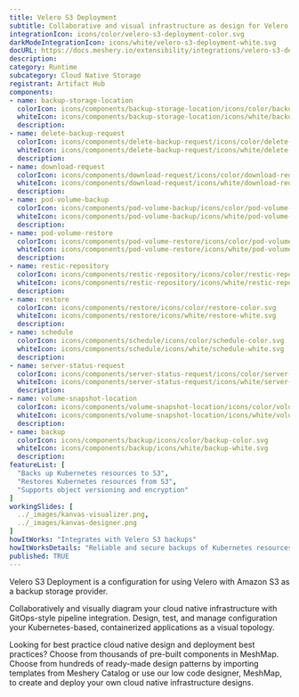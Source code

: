```yaml
---
title: Velero S3 Deployment
subtitle: Collaborative and visual infrastructure as design for Velero S3 Deployment
integrationIcon: icons/color/velero-s3-deployment-color.svg
darkModeIntegrationIcon: icons/white/velero-s3-deployment-white.svg
docURL: https://docs.meshery.io/extensibility/integrations/velero-s3-deployment
description: 
category: Runtime
subcategory: Cloud Native Storage
registrant: Artifact Hub
components: 
- name: backup-storage-location
  colorIcon: icons/components/backup-storage-location/icons/color/backup-storage-location-color.svg
  whiteIcon: icons/components/backup-storage-location/icons/white/backup-storage-location-white.svg
  description: 
- name: delete-backup-request
  colorIcon: icons/components/delete-backup-request/icons/color/delete-backup-request-color.svg
  whiteIcon: icons/components/delete-backup-request/icons/white/delete-backup-request-white.svg
  description: 
- name: download-request
  colorIcon: icons/components/download-request/icons/color/download-request-color.svg
  whiteIcon: icons/components/download-request/icons/white/download-request-white.svg
  description: 
- name: pod-volume-backup
  colorIcon: icons/components/pod-volume-backup/icons/color/pod-volume-backup-color.svg
  whiteIcon: icons/components/pod-volume-backup/icons/white/pod-volume-backup-white.svg
  description: 
- name: pod-volume-restore
  colorIcon: icons/components/pod-volume-restore/icons/color/pod-volume-restore-color.svg
  whiteIcon: icons/components/pod-volume-restore/icons/white/pod-volume-restore-white.svg
  description: 
- name: restic-repository
  colorIcon: icons/components/restic-repository/icons/color/restic-repository-color.svg
  whiteIcon: icons/components/restic-repository/icons/white/restic-repository-white.svg
  description: 
- name: restore
  colorIcon: icons/components/restore/icons/color/restore-color.svg
  whiteIcon: icons/components/restore/icons/white/restore-white.svg
  description: 
- name: schedule
  colorIcon: icons/components/schedule/icons/color/schedule-color.svg
  whiteIcon: icons/components/schedule/icons/white/schedule-white.svg
  description: 
- name: server-status-request
  colorIcon: icons/components/server-status-request/icons/color/server-status-request-color.svg
  whiteIcon: icons/components/server-status-request/icons/white/server-status-request-white.svg
  description: 
- name: volume-snapshot-location
  colorIcon: icons/components/volume-snapshot-location/icons/color/volume-snapshot-location-color.svg
  whiteIcon: icons/components/volume-snapshot-location/icons/white/volume-snapshot-location-white.svg
  description: 
- name: backup
  colorIcon: icons/components/backup/icons/color/backup-color.svg
  whiteIcon: icons/components/backup/icons/white/backup-white.svg
  description: 
featureList: [
  "Backs up Kubernetes resources to S3",
  "Restores Kubernetes resources from S3",
  "Supports object versioning and encryption"
]
workingSlides: [
  ../_images/kanvas-visualizer.png,
  ../_images/kanvas-designer.png
]
howItWorks: "Integrates with Velero S3 backups"
howItWorksDetails: "Reliable and secure backups of Kubernetes resources to Amazon S3"
published: TRUE
---
```

<p>
Velero S3 Deployment is a configuration for using Velero with Amazon S3 as a backup storage provider.
</p>
<p>
    Collaboratively and visually diagram your cloud native infrastructure with GitOps-style pipeline integration. Design, test, and manage configuration your Kubernetes-based, containerized applications as a visual topology.
</p>
<p>
    Looking for best practice cloud native design and deployment best practices? Choose from thousands of pre-built components in MeshMap. Choose from hundreds of ready-made design patterns by importing templates from Meshery Catalog or use our low code designer, MeshMap, to create and deploy your own cloud native infrastructure designs.
</p>
